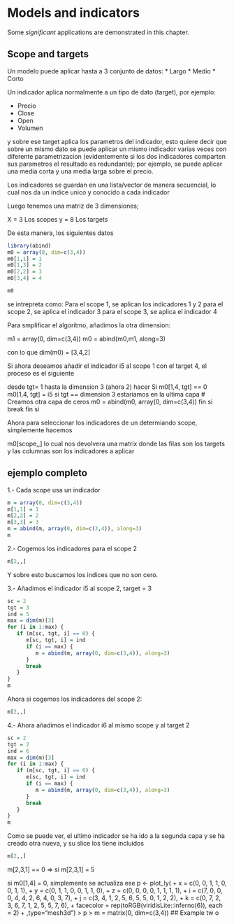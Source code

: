 # Models and indicators

Some _significant_ applications are demonstrated in this chapter.

## Scope and targets

Un modelo puede aplicar hasta a 3 conjunto de datos:
* Largo
* Medio
* Corto

Un indicador aplica normalmente a un tipo de dato (target), por ejemplo:

* Precio
* Close
* Open
* Volumen

y sobre ese target aplica los parametros del indicador, esto quiere decir que 
sobre un mismo dato se puede aplicar un mismo indicador varias veces con diferente parametrizacion
(evidentemente si los dos indicadores comparten sus parametros el resultado es redundante);
por ejemplo, se puede aplicar una media corta y una media larga sobre el precio.

Los indicadores se guardan en una lista/vector de manera secuencial, lo cual nos da un indice unico y conocido a cada indicador

Luego tenemos una matriz de 3 dimensiones;

X = 3 Los scopes
y = 8 Los targets

De esta manera, los siguientes datos
```r
library(abind)
m0 = array(0, dim=c(3,4))
m0[1,1] = 1
m0[1,3] = 2
m0[2,2] = 3
m0[3,4] = 4

```

```r
m0
```

se intrepreta como:
Para el scope 1, se aplican los indicadores 1 y 2
para el scope 2, se aplica el indicador 3
para el scope 3, se aplica el indicador 4


Para smplificar el algoritmo, añadimos la otra dimension:

m1 = array(0, dim=c(3,4))
m0 = abind(m0,m1, along=3)

con lo que dim(m0) = [3,4,2]


Si ahora deseamos añadir el indicador i5 al scope 1 con el target 4, el proceso es el siguiente

desde tgt= 1 hasta la dimension 3 (ahora 2) hacer
    Si m0[1,4, tgt] == 0
       m0[1,4, tgt] = i5
       si tgt == dimension 3  estariamos en la ultima capa
          # Creamos otra capa de ceros
          m0 = abind(m0, array(0, dim=c(3,4))
       fin si
       break
   fin si    


Ahora para seleccionar los indicadores de un determiando scope, simplemente hacemos

m0[scope,,]
lo cual nos devolvera una matrix donde las filas son los targets y las columnas son los indicadores a aplicar

## ejemplo completo

1.- Cada scope usa un indicador
```r
m = array(0, dim=c(3,4))
m[1,1] = 1
m[2,2] = 2
m[3,3] = 3
m = abind(m, array(0, dim=c(3,4)), along=3)
m
```

2.- Cogemos los indicadores para el scope 2
```r
m[2,,]
```

Y sobre esto buscamos los indices que no son cero.

3.- Añadimos el indicador i5 al scope 2, target = 3
```r
sc = 2
tgt = 3
ind = 5
max = dim(m)[3]
for (i in 1:max) {
   if (m[sc, tgt, i] == 0) {
      m[sc, tgt, i] = ind
      if (i == max) {
         m = abind(m, array(0, dim=c(3,4)), along=3)
      }
      break
   }
}
m
```

Ahora si cogemos los indicadores del scope 2:
```r
m[2,,]
```

4.- Ahora añadimos el indicador i6 al mismo scope y al target 2
```r
sc = 2
tgt = 2
ind = 6
max = dim(m)[3]
for (i in 1:max) {
   if (m[sc, tgt, i] == 0) {
      m[sc, tgt, i] = ind
      if (i == max) {
         m = abind(m, array(0, dim=c(3,4)), along=3)
      }
      break
   }
}
m
```

Como se puede ver, el ultimo indicador se ha ido a la segunda capa y se ha creado otra nueva, y su slice los tiene incluidos

```r
m[2,,]
```


m[2,3,1] == 0  => si
  m[2,3,1] = 5

si m0[1,4] = 0, simplemente se actualiza ese 
 p <- plot_ly(
+     x = c(0, 0, 1, 1, 0, 0, 1, 1),
+     y = c(0, 1, 1, 0, 0, 1, 1, 0),
+     z = c(0, 0, 0, 0, 1, 1, 1, 1),
+     i = c(7, 0, 0, 0, 4, 4, 2, 6, 4, 0, 3, 7),
+     j = c(3, 4, 1, 2, 5, 6, 5, 5, 0, 1, 2, 2),
+     k = c(0, 7, 2, 3, 6, 7, 1, 2, 5, 5, 7, 6),
+     facecolor = rep(toRGB(viridisLite::inferno(6)), each = 2)
+ ,type="mesh3d")
> p
> m = matrix(0, dim=c(3,4))
## Example tw
o
